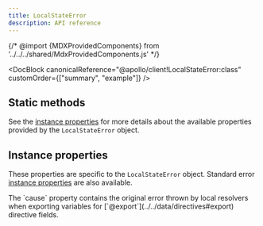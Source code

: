 ```yaml
---
title: LocalStateError
description: API reference
---
```


{/* @import {MDXProvidedComponents} from '../../../shared/MdxProvidedComponents.js' */}

<DocBlock
  canonicalReference="@apollo/client!LocalStateError:class"
  customOrder={["summary", "example"]}
/>

## Static methods

<FunctionDetails
  canonicalReference="@apollo/client!LocalStateError.is:member(1)"
  headingLevel={3}
  parameters={false}
  result={false}
/>

See the [instance properties](#instance-properties) for more details about the available properties provided by the `LocalStateError` object.

## Instance properties

These properties are specific to the `LocalStateError` object. Standard error [instance properties](https://developer.mozilla.org/en-US/docs/Web/JavaScript/Reference/Global_Objects/Error#instance_properties) are also available.

<Tip>
  The `cause` property contains the original error thrown by local resolvers
  when exporting variables for [`@export`](../../data/directives#export)
  directive fields.
</Tip>

<InterfaceDetails
  canonicalReference="@apollo/client!LocalStateError.DocumentationTypes.InstanceProperties:interface"
  headingLevel={4}
  displayName={false}
/>
